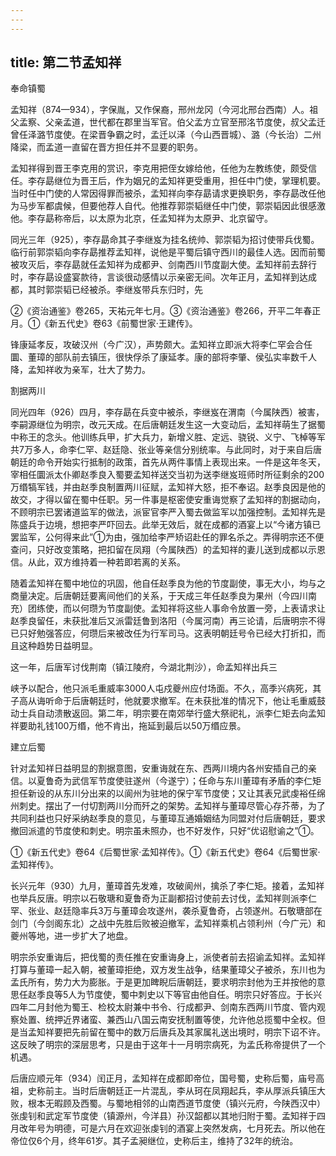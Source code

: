 ```yaml
---
---
---
```

title: 第二节孟知祥
---



奉命镇蜀

孟知祥（874—934），字保胤，又作保裔，邢州龙冈（今河北邢台西南）人。祖父孟察、父亲孟道，世代都在郡里当军官。伯父孟方立官至邢洺节度使，叔父孟迁曾任泽潞节度使。在梁晋争霸之时，孟迁以泽（今山西晋城）、潞（今长治）二州降梁，而孟道一直留在晋方担任并不显要的职务。

孟知祥得到晋王李克用的赏识，李克用把侄女嫁给他，任他为左教练使，颇受信任。李存勗继位为晋王后，作为姻兄的孟知祥更受重用，担任中门使，掌理机要。当时任中门使的人常因得罪而被杀，孟知祥向李存勗请求更换职务，李存勗改任他为马步军都虞候，但要他荐人自代。他推荐郭崇韬继任中门使，郭崇韬因此很感激他。李存勗称帝后，以太原为北京，任孟知祥为太原尹、北京留守。

同光三年（925），李存勗命其子李继岌为挂名统帅、郭崇韬为招讨使带兵伐蜀。临行前郭崇韬向李存勗推荐孟知祥，说他是平蜀后镇守西川的最佳人选。因而前蜀被攻灭后，李存勗就任孟知祥为成都尹、剑南西川节度副大使。孟知祥前去辞行时，李存勗设盛宴款待，言谈很动感情以示亲密无间。次年正月，孟知祥到达成都，其时郭崇韬已经被杀。李继岌带兵东归时，先

②《资治通鉴》卷265，天祐元年七月。③《资治通鉴》卷266，开平二年春正月。①《新五代史》卷63《前蜀世家·王建传》。

锋康延孝反，攻破汉州（今广汉），声势颇大。孟知祥立即派大将李仁罕会合任圜、董璋的部队前去镇压，很快俘杀了康延孝。康的部将李肇、侯弘实率数千人降，孟知祥收为亲军，壮大了势力。

割据两川

同光四年（926）四月，李存勗在兵变中被杀，李继岌在渭南（今属陕西）被害，李嗣源继位为明宗，改元天成。在后唐朝廷发生这一大变动后，孟知祥萌生了据蜀中称王的念头。他训练兵甲，扩大兵力，新增义胜、定远、骁锐、义宁、飞棹等军共7万多人，命李仁罕、赵廷隐、张业等亲信分别统率。与此同时，对于来自后唐朝廷的命令开始实行抵制的政策，首先从两件事情上表现出来。一件是这年冬天，宰相任圜派太仆卿赵季良入蜀要孟知祥送交当初为送李继岌班师时所征剩余的200万缗犒军钱，并由赵季良制置两川征赋，孟知祥大怒，拒不奉诏。赵季良因是他的故交，才得以留在蜀中任职。另一件事是枢密使安重诲觉察了孟知祥的割据动向，不顾明宗已罢诸道监军的做法，派宦官李严入蜀去做监军以加强控制。孟知祥先是陈盛兵于边境，想把李严吓回去。此举无效后，就在成都的酒宴上以“今诸方镇已罢监军，公何得来此”①为由，强加给李严矫诏赴任的罪名杀之。弄得明宗还不便查问，只好改变策略，把扣留在凤翔（今属陕西）的孟知祥的妻儿送到成都以示恩信。从此，双方维持着一种若即若离的关系。

随着孟知祥在蜀中地位的巩固，他自任赵季良为他的节度副使，事无大小，均与之商量决定。后唐朝廷要离间他们的关系，于天成三年任赵季良为果州（今四川南充）团练使，而以何瓒为节度副使。孟知祥将这些人事命令放置一旁，上表请求让赵季良留任，未获批准后又派雷廷鲁到洛阳（今属河南）再三论请，后唐明宗不得已只好勉强答应，何瓒后来被改任为行军司马。这表明朝廷号令已经大打折扣，而且这种趋势日益明显。

这一年，后唐军讨伐荆南（镇江陵府，今湖北荆沙），命孟知祥出兵三

峡予以配合，他只派毛重威率3000人屯戍夔州应付场面。不久，高季兴病死，其子高从诲听命于后唐朝廷时，他就要求撤军。在未获批准的情况下，他让毛重威鼓动士兵自动溃散返回。第二年，明宗要在南郊举行盛大祭祀礼，派李仁矩去向孟知祥要助礼钱100万缗，他不肯出，拖延到最后以50万缗应景。

建立后蜀

针对孟知祥日益明显的割据意图，安重诲就在东、西两川境内各州安插自己的亲信。以夏鲁奇为武信军节度使驻遂州（今遂宁）；任命与东川董璋有矛盾的李仁矩担任新设的从东川分出来的以阆州为驻地的保宁军节度使；又让其表兄武虔裕任绵州刺史。摆出了一付切割两川分而歼之的架势。孟知祥与董璋尽管心存芥蒂，为了共同利益也只好采纳赵季良的意见，与董璋互通婚姻结为同盟对付后唐朝廷，要求撤回派遣的节度使和刺史。明宗虽未照办，也不好发作，只好“优诏慰谕之”①。

①《新五代史》卷64《后蜀世家·孟知祥传》。①《新五代史》卷64《后蜀世家·孟知祥传》。

长兴元年（930）九月，董璋首先发难，攻破阆州，擒杀了李仁矩。接着，孟知祥也举兵反唐。明宗以石敬瑭和夏鲁奇为正副都招讨使前去讨伐，孟知祥则派李仁罕、张业、赵廷隐率兵3万与董璋会攻遂州，袭杀夏鲁奇，占领遂州。石敬瑭部在剑门（今剑阁东北）之战中先胜后败被迫撤军，孟知祥乘机占领利州（今广元）和夔州等地，进一步扩大了地盘。

明宗杀安重诲后，把伐蜀的责任推在安重诲身上，派使者前去招谕孟知祥。孟知祥打算与董璋一起入朝，被董璋拒绝，双方发生战争，结果董璋父子被杀，东川也为孟氏所有，势力大为膨胀。于是更加睥睨后唐朝廷，要求明宗封他为王并按他的意思任赵季良等5人为节度使，蜀中刺史以下等官由他自任。明宗只好答应。于长兴四年二月封他为蜀王、检校太尉兼中书令、行成都尹、剑南东西两川节度、管内观察处置、统押近界诸蛮、兼西山八国云南安抚制置等使，允许他总揽蜀中全权。但是当孟知祥要把先前留在蜀中的数万后唐兵及其家属礼送出境时，明宗下诏不许。这反映了明宗的深层思考，只是由于这年十一月明宗病死，为孟氏称帝提供了一个机遇。

后唐应顺元年（934）闰正月，孟知祥在成都即帝位，国号蜀，史称后蜀，庙号高祖，史称前主。当时后唐朝廷正一片混乱，李从珂在凤翔起兵，李从厚派兵镇压大败，根本无暇顾及西蜀。与蜀地相邻的山南西道节度使（镇兴元府，今陕西汉中）张虔钊和武定军节度使（镇源州，今洋县）孙汉韶都以其地归附于蜀。孟知祥于四月改年号为明德，可是六月在欢迎张虔钊的酒宴上突然发病，七月死去。所以他在帝位仅6个月，终年61岁。其子孟昶继位，史称后主，维持了32年的统治。